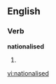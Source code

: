 
==English==

===Verb===
'''nationalised'''

# {{past of|[[nationalise]]}}

{{anagrams:en/aadeiilnnost}}
[[vi:nationalised]]